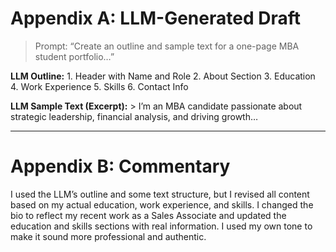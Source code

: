 # Appendix A: LLM-Generated Draft

> Prompt: “Create an outline and sample text for a one-page MBA student portfolio...”

**LLM Outline:**
1. Header with Name and Role
2. About Section
3. Education
4. Work Experience
5. Skills
6. Contact Info

**LLM Sample Text (Excerpt):**
> I’m an MBA candidate passionate about strategic leadership, financial analysis, and driving growth...

---

# Appendix B: Commentary

I used the LLM’s outline and some text structure, but I revised all content based on my actual education, work experience, and skills. I changed the bio to reflect my recent work as a Sales Associate and updated the education and skills sections with real information. I used my own tone to make it sound more professional and authentic.
